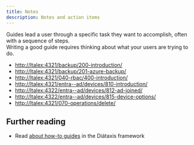 ```yaml
---
title: Notes
description: Notes and action items
---
```


Guides lead a user through a specific task they want to accomplish, often with a sequence of steps.       
Writing a good guide requires thinking about what your users are trying to do.

<ul>
<li><a href="http://ltalex:4321/backup/200-introduction/">http://ltalex:4321/backup/200-introduction/</a></li>
<li><a href="http://ltalex:4321/backup/201-azure-backup/">http://ltalex:4321/backup/201-azure-backup/</a></li>
<li><a href="http://ltalex:4321/040-rbac/400-introduction/">http://ltalex:4321/040-rbac/400-introduction/</a></li>
<li><a href="http://ltalex:4321/entra--ad/devices/810-introduction/">http://ltalex:4321/entra--ad/devices/810-introduction/</a></li>
<li><a href="http://ltalex:4322/entra--ad/devices/812-ad-joined/">http://ltalex:4322/entra--ad/devices/812-ad-joined/</a></li>
<li><a href="http://ltalex:4322/entra--ad/devices/815-device-options/">http://ltalex:4322/entra--ad/devices/815-device-options/</a></li>
<li><a href="http://ltalex:4321/070-operations/delete/">http://ltalex:4321/070-operations/delete/</a></li>
</ul>

## Further reading

- Read [about how-to guides](https://diataxis.fr/how-to-guides/) in the Diátaxis framework